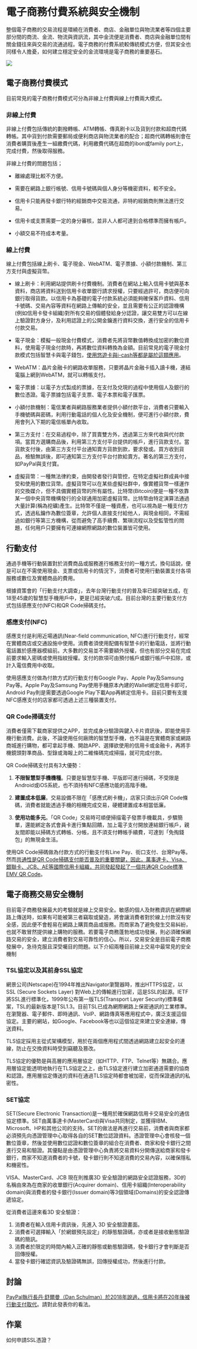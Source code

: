 # 電子商務付費系統與安全機制 {#payment_system}

整個電子商務的交易流程是環繞在消費者、商店、金融單位與物流業者等四個主要部分間的商流、金流、物流與資訊流，其中金流便是消費者、商店與金融單位間有關金錢往來與交易的流通過程。電子商務的付費系統較傳統模式方便，但其安全也同樣令人擔憂，如何建立穩定安全的金流環境是電子商務的重要基石。

![](image/e_payment.jpg)

## 電子商務付費模式

目前常見的電子商務付費模式可分為非線上付費與線上付費兩大模式。

### 非線上付費

非線上付費包括傳統的劃撥轉帳、ATM轉帳、傳真刷卡以及貨到付款和超商代碼轉帳。其中貨到付款需要郵局或便利商店與物流業者的配合；超商代碼轉帳則會在消費者購買後產生一組繳費代碼，利用繳費代碼在超商的ibon或family port上，完成付費，然後取得服務。

非線上付費的問題包括；

- 離線處理比較不方便。

- 需要在網路上銀行帳號、信用卡號碼與個人身分等機密資料，較不安全。

- 信用卡只能再發卡銀行特約經銷商中交易流通，非特約經銷商則無法進行交易。

- 信用卡或支票需要一定的身分審核，並非人人都可達到合格標準而擁有帳戶。

- 小額交易不符成本考量。

### 線上付費

線上付費包括線上刷卡、電子現金、WebATM、電子票據、小額付款機制、第三方支付與虛擬貨幣。

- 線上刷卡：利用網站提供刷卡付費機制。消費者在網站上輸入信用卡號與基本資料，商店將資料送到信用卡收單銀行請求授權，只要經過許可，商店便可向銀行取得貨款。以信用卡為基礎的電子付款系統必須能夠確保客戶資料、信用卡號碼、交易內容等資料在網路上傳輸的安全，並且需要有公正的認證機構(例如信用卡發卡組織)對所有交易的個體發給身分認證，讓交易雙方可以在線上驗證對方身分，及利用認證上的公開金鑰進行資料交換，進行安全的信用卡付款交易。

- 電子現金：模擬一般現金付費模式，消費者先將貨幣數值轉換成加密的數位資料，使用電子現金付款時，再將數位資料轉換為金額。目前常見的電子現金付款模式包括智慧卡與電子錢包，[使用悠遊卡與i-cash等都是屬於這類應用](https://www.bnext.com.tw/article/4561/BN-ARTICLE-4561)。

- WebATM：晶片金融卡的網路收單服務，只要將晶片金融卡插入讀卡機，連結電腦上網到WebATM，就可以轉帳支付。

- 電子票據：以電子方式製成的票據，在支付及兌現的過程中使用個人及銀行的數位憑證。電子票據包括電子支票、電子本票和電子匯票。

- 小額付款機制：電信業者與網路服務業者提供小額付款平台，消費者只要輸入手機號碼與密碼，利用行動電話的個人化及安全機制，便可進行小額付款，費用會列入下期的電信帳單內收取。

- 第三方支付：在交易過程中，除了買賣雙方外，透過第三方來代收與代付款項。當買方選購商品後，利用第三方支付平台提供的帳戶，進行貨款支付。當貨款支付後，由第三方支付平台通知賣方貨款到款，要求發或。買方收到貨品，檢驗無誤後，即可通知第三方支付平台付款給賣方。著名的第三方支付，如PayPal與支付寶。

- 虛擬貨幣：一種無法律約束，由開發者發行與管控，在特定虛擬社群成員中接受和使用的數位貨幣。虛擬貨幣可以在某些虛擬社群中，像實體貨幣一樣運作的交換媒介，但不具備實體貨幣的所有屬性。比特幣(Bitcoin)便是一種不依靠某一個中央貨幣機構發行的全球通用加密虛擬貨幣。比特幣由特定演算法通過大量計算(稱為挖礦)產生。比特幣不僅是一種資產，也可以視為是一種支付方式，透過私鑰作為數位簽章，允許個人直接支付給他人，與現金相同，不需經過如銀行等第三方機構，從而避免了高手續費、繁瑣流程以及受監管性的問題，任何用戶只要擁有可連線網際網路的數位裝置皆可使用。

## 行動支付

通過手機等行動裝置對於消費商品或服務進行帳務支付的一種方式，換句話說，便是可以在不需使用現金、支票或信用卡的情況下，消費者可使用行動裝置支付各項服務或數位及實體商品的費用。

根據資策會的「行動支付大調查」，去年台灣行動支付的普及率已經突破五成，在18至45歲的智慧型手機用戶中，更是已經突破六成。目前台灣的主要行動支付方式包括感應支付(NFC)和QR Code掃碼支付。

### 感應支付(NFC)
感應支付是利用近場通訊(Near-field communication, NFC)進行行動支付，經常在實體商店或交通設施中使用。消費者須使用配備有智慧卡的行動電話，並將行動電話置於感應器模組前。大多數的交易並不需要額外授權，但也有部分交易在完成前要求輸入密碼或使用指紋授權。支付的款項可由預付帳戶或銀行帳戶中扣除，或計入電信費用中收取。

使用感應支付做為付款方式的行動支付有Google Pay、Apple Pay及Samsung Pay等。Apple Pay及Samsung Pay使用手機原本內建的Wallet綁定信用卡即可，Android Pay則是需要透過Google Play下載App再綁定信用卡。目前只要有支援NFC感應支付的店家都可透過上述三種裝置支付。

### QR Code掃碼支付

消費者僅需下載商家提供之APP，並完成身分驗證與鍵入卡片資訊後，即能使用手機行動消費。此後，不論使用任何廠牌的智慧型手機，也不論是在實體商家或網路商城進行購物，都可拿起手機、開啟APP、選擇欲使用的信用卡或金融卡，再將手機鏡頭對準商品、型錄或海報上的二維條碼完成掃描，就可完成付款。

QR Code掃碼支付具有3大優勢：

1. **不限智慧型手機機種**。只要是智慧型手機、平版即可進行掃碼，不受限是Android或iOS系統，也不須持有NFC感應功能的高階手機。

2. **建置成本低廉**。交易設備不限在「感應式刷卡機」，店家只須出示QR Code條碼，消費者就能透過手機的相機完成交易，硬體建置成本相當低廉。

3. **使用功能多元**。「QR Code」交易時可順便掃描電子發票手機載具，步驟簡單，還能綁定各式會員卡進行集點回饋，加上電子支付開放連結銀行帳戶，親友間即能以掃碼方式轉帳、分帳，且不須支付轉帳手續費，可達到「免掏錢包」的無現金生活。

使用QR Code掃碼做為付款方式的行動支付有Line Pay、街口支付、台灣Pay等。然而[共通性是QR Code掃碼支付能否普及的重要關鍵，因此，萬事達卡、Visa、銀聯卡、JCB、AE等國際信用卡組織，共同發起發起了一個共通QR Code標準EMV QR Code](https://www.bnext.com.tw/article/53753/visa-chris-clark-cashless-strategy)。

## 電子商務交易安全機制

目前電子商務發展最大的考驗就是線上交易安全。敏感的個人及財務資訊在網際網路上傳送時，如果有可能被第三者竊取或變造，將會讓消費者對於線上付款沒有安全感，因此便不會輕易在網路上購買商品或服務。而商家為了避免發生交易糾紛，也就不敢冒然提供線上購物的服務。若要電子商務蓬勃地成功發展，則必須確保網路交易的安全，建立消費者對交易可靠性的信心。所以，交易安全是目前電子商務發展中，急待克服且深受囑目的問題。以下介紹兩種目前線上交易中最常見的安全機制

### TSL協定以及其前身SSL協定

網景公司(Netscape)在1994年推出Navigator瀏覽器時，推出HTTPS協定，以SSL (Secure Sockets Layer) 對Web上的傳輸進行加密，這是SSL的起源。IETF將SSL進行標準化，1999年公布第一版TLS(Transport Layer Security)標準檔案，TSL的最新版本是TSL1.3。目前TSL已成為網際網路上保密通訊的工業標準。在瀏覽器、電子郵件、即時通訊、VoIP、網路傳真等應用程式中，廣泛支援這個協定。主要的網站，如Google、Facebook等也以這個協定來建立安全連線，傳送資料。

TLS協定採用主從式架構模型，用於在兩個應用程式間透過網路建立起安全的連線，防止在交換資料時受到竊聽及篡改。

TLS協定的優勢是與高層的應用層協定（如HTTP、FTP、Telnet等）無耦合。應用層協定能透明地執行在TLS協定之上，由TLS協定進行建立加密通道需要的協商和認證。應用層協定傳送的資料在通過TLS協定時都會被加密，從而保證通訊的私密性。

### SET協定

SET(Secure Electronic Transaction)是一種用於確保網路信用卡交易安全的通信協定標準。SET由萬事達卡(MasterCard)與Visa共同制定，並獲得IBM、Microsoft、HP和其他公司的支持。SET的做法是再進行交易前，消費者與商家都必須預先向憑證管理中心取得各自的SET數位認證資料。憑證管理中心會核發一個數位簽章，然後並使用數位認證和數位簽章的組合在消費者、商家和發卡銀行之間進行交易和驗證。其優點是由憑證管理中心負責將交易資料分開傳送給商家和發卡銀行，商家不知道消費者的卡號，發卡銀行則不知道消費的交易內容，以確保隱私和機密性。

VISA、MasterCard、JCB 現在則推廣3D 安全驗證的網路安全認證服務，3D的名稱由來為在商家的收單銀行(Acquirer domain)、信用卡組織(Interoperability domain)與消費者的發卡銀行(Issuer domain)等3個領域(Domains)的安全認證傳遞協定。

從消費者這邊來看3D 安全驗證：

1. 消費者在輸入信用卡資訊後，先進入 3D 安全驗證畫面。
3. 消費者可選擇輸入「於網銀預先設定」的靜態驗證碼，亦或者是接收動態驗證碼的簡訊。
4. 消費者於限定的時間內輸入正確的靜態或動態驗證碼，發卡銀行才會判斷是否回傳授權。
5. 當發卡銀行確認資訊及驗證碼無誤，回傳授權成功，然後進行付款。

## 討論 {-}

[PayPal執行長丹·舒爾曼（Dan Schulman）於2018年說過，信用卡將在20年後被行動支付取代](https://www.bnext.com.tw/article/53179/will-credit-card--disappear)。請對此發表你的看法。

## 作業 {-}

如何申請SSL憑證？
